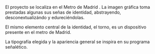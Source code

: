 El proyecto se localiza en el Metro de Madrid . La imagen gráfica toma prestadas algunas sus señas de identidad, abstrayendo, desconextualizándo y edureciéndolas.

El mismo elemento central de la identidad, el torno, es un dispositivo presente en el metro de Madrid.

La tipografía elegida y la apariencia general se inspira en su programa señalético.
